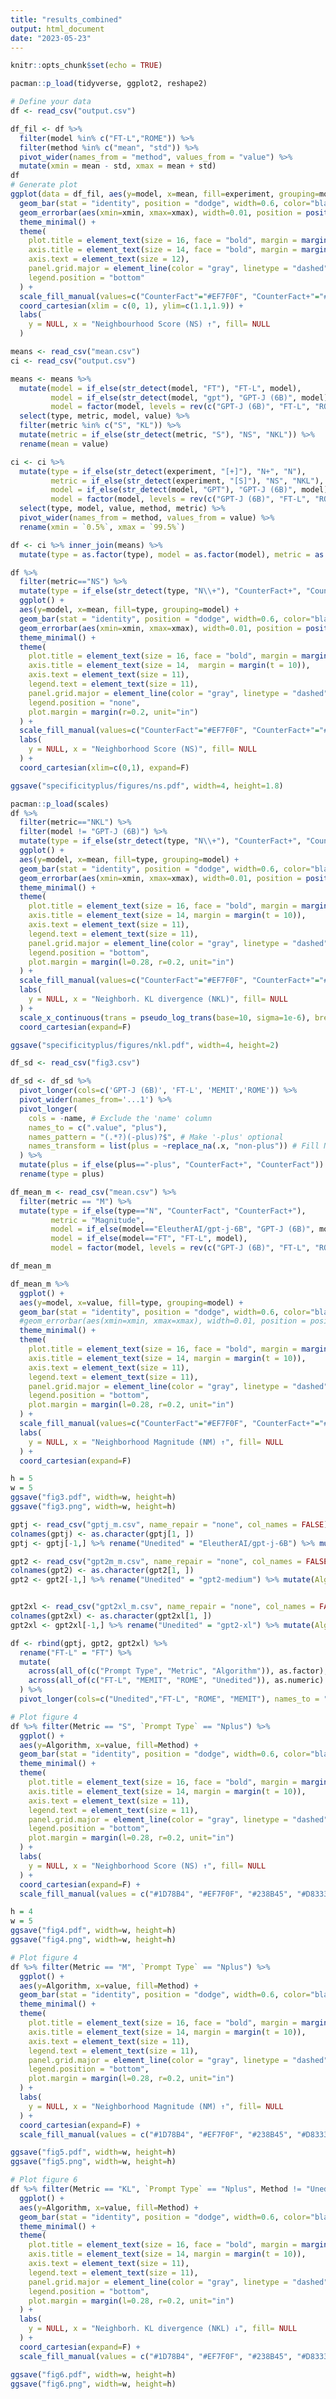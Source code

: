 ```yaml
---
title: "results_combined"
output: html_document
date: "2023-05-23"
---
```


```r
knitr::opts_chunk$set(echo = TRUE)
```

```r
pacman::p_load(tidyverse, ggplot2, reshape2)
```

```r
# Define your data
df <- read_csv("output.csv")

df_fil <- df %>% 
  filter(model %in% c("FT-L","ROME")) %>% 
  filter(method %in% c("mean", "std")) %>% 
  pivot_wider(names_from = "method", values_from = "value") %>% 
  mutate(xmin = mean - std, xmax = mean + std)
df
# Generate plot
ggplot(data = df_fil, aes(y=model, x=mean, fill=experiment, grouping=model)) +
  geom_bar(stat = "identity", position = "dodge", width=0.6, color="black") +
  geom_errorbar(aes(xmin=xmin, xmax=xmax), width=0.01, position = position_dodge(0.6)) +
  theme_minimal() +
  theme(
    plot.title = element_text(size = 16, face = "bold", margin = margin(b = 10)),
    axis.title = element_text(size = 14, face = "bold", margin = margin(t = 10)),
    axis.text = element_text(size = 12),
    panel.grid.major = element_line(color = "gray", linetype = "dashed"),
    legend.position = "bottom"
  ) +
  scale_fill_manual(values=c("CounterFact"="#EF7F0F", "CounterFact+"="#1D78B4")) +
  coord_cartesian(xlim = c(0, 1), ylim=c(1.1,1.9)) +
  labs(
    y = NULL, x = "Neighbourhood Score (NS) ↑", fill= NULL
  )
```

```r
means <- read_csv("mean.csv")
ci <- read_csv("output.csv")

means <- means %>% 
  mutate(model = if_else(str_detect(model, "FT"), "FT-L", model),
         model = if_else(str_detect(model, "gpt"), "GPT-J (6B)", model),
         model = factor(model, levels = rev(c("GPT-J (6B)", "FT-L", "ROME", "MEMIT")))) %>% 
  select(type, metric, model, value) %>% 
  filter(metric %in% c("S", "KL")) %>% 
  mutate(metric = if_else(str_detect(metric, "S"), "NS", "NKL")) %>% 
  rename(mean = value)

ci <- ci %>% 
  mutate(type = if_else(str_detect(experiment, "[+]"), "N+", "N"),
         metric = if_else(str_detect(experiment, "[S]"), "NS", "NKL"),
         model = if_else(str_detect(model, "GPT"), "GPT-J (6B)", model),
         model = factor(model, levels = rev(c("GPT-J (6B)", "FT-L", "ROME", "MEMIT"))))  %>% 
  select(type, model, value, method, metric) %>% 
  pivot_wider(names_from = method, values_from = value) %>% 
  rename(xmin = `0.5%`, xmax = `99.5%`)

df <- ci %>% inner_join(means) %>% 
  mutate(type = as.factor(type), model = as.factor(model), metric = as.factor(metric))

```


```r
df %>% 
  filter(metric=="NS") %>% 
  mutate(type = if_else(str_detect(type, "N\\+"), "CounterFact+", "CounterFact")) %>% 
  ggplot() +
  aes(y=model, x=mean, fill=type, grouping=model) +
  geom_bar(stat = "identity", position = "dodge", width=0.6, color="black") +
  geom_errorbar(aes(xmin=xmin, xmax=xmax), width=0.01, position = position_dodge(0.6)) +
  theme_minimal() +
  theme(
    plot.title = element_text(size = 16, face = "bold", margin = margin(b = 10)),
    axis.title = element_text(size = 14,  margin = margin(t = 10)),
    axis.text = element_text(size = 11),
    legend.text = element_text(size = 11),
    panel.grid.major = element_line(color = "gray", linetype = "dashed"),
    legend.position = "none",
    plot.margin = margin(r=0.2, unit="in")
  ) +
  scale_fill_manual(values=c("CounterFact"="#EF7F0F", "CounterFact+"="#1D78B4")) +
  labs(
    y = NULL, x = "Neighborhood Score (NS)", fill= NULL
  ) +
  coord_cartesian(xlim=c(0,1), expand=F)

ggsave("specificityplus/figures/ns.pdf", width=4, height=1.8)
```


```r
pacman::p_load(scales)
df %>% 
  filter(metric=="NKL") %>% 
  filter(model != "GPT-J (6B)") %>% 
  mutate(type = if_else(str_detect(type, "N\\+"), "CounterFact+", "CounterFact")) %>% 
  ggplot() +
  aes(y=model, x=mean, fill=type, grouping=model) +
  geom_bar(stat = "identity", position = "dodge", width=0.6, color="black") +
  geom_errorbar(aes(xmin=xmin, xmax=xmax), width=0.01, position = position_dodge(0.6)) +
  theme_minimal() +
  theme(
    plot.title = element_text(size = 16, face = "bold", margin = margin(b = 10)),
    axis.title = element_text(size = 14, margin = margin(t = 10)),
    axis.text = element_text(size = 11),
    legend.text = element_text(size = 11),
    panel.grid.major = element_line(color = "gray", linetype = "dashed"),
    legend.position = "bottom",
    plot.margin = margin(l=0.28, r=0.2, unit="in")
  ) +
  scale_fill_manual(values=c("CounterFact"="#EF7F0F", "CounterFact+"="#1D78B4")) +
  labs(
    y = NULL, x = "Neighborh. KL divergence (NKL)", fill= NULL
  ) +
  scale_x_continuous(trans = pseudo_log_trans(base=10, sigma=1e-6), breaks = c(1e-6, 1e-5), labels = c(expression(10^-6), expression(10^-5)))+
  coord_cartesian(expand=F)

ggsave("specificityplus/figures/nkl.pdf", width=4, height=2)

```

```r
df_sd <- read_csv("fig3.csv")

df_sd <- df_sd %>% 
  pivot_longer(cols=c('GPT-J (6B)', 'FT-L', 'MEMIT','ROME')) %>% 
  pivot_wider(names_from='...1') %>% 
  pivot_longer(
    cols = -name, # Exclude the 'name' column
    names_to = c(".value", "plus"),
    names_pattern = "(.*?)(-plus)?$", # Make '-plus' optional
    names_transform = list(plus = ~replace_na(.x, "non-plus")) # Fill NAs with 'non-plus'
  ) %>% 
  mutate(plus = if_else(plus=="-plus", "CounterFact+", "CounterFact")) %>% 
  rename(type = plus)

df_mean_m <- read_csv("mean.csv") %>% 
  filter(metric == "M") %>% 
  mutate(type = if_else(type=="N", "CounterFact", "CounterFact+"),
         metric = "Magnitude",
         model = if_else(model=="EleutherAI/gpt-j-6B", "GPT-J (6B)", model),
         model = if_else(model=="FT", "FT-L", model),
         model = factor(model, levels = rev(c("GPT-J (6B)", "FT-L", "ROME", "MEMIT"))))

df_mean_m
```

```r
df_mean_m %>% 
  ggplot() +
  aes(y=model, x=value, fill=type, grouping=model) +
  geom_bar(stat = "identity", position = "dodge", width=0.6, color="black") +
  #geom_errorbar(aes(xmin=xmin, xmax=xmax), width=0.01, position = position_dodge(0.6)) +
  theme_minimal() +
  theme(
    plot.title = element_text(size = 16, face = "bold", margin = margin(b = 10)),
    axis.title = element_text(size = 14, margin = margin(t = 10)),
    axis.text = element_text(size = 11),
    legend.text = element_text(size = 11),
    panel.grid.major = element_line(color = "gray", linetype = "dashed"),
    legend.position = "bottom",
    plot.margin = margin(l=0.28, r=0.2, unit="in")
  ) +
  scale_fill_manual(values=c("CounterFact"="#EF7F0F", "CounterFact+"="#1D78B4")) +
  labs(
    y = NULL, x = "Neighborhood Magnitude (NM) ↑", fill= NULL
  ) +
  coord_cartesian(expand=F)

h = 5
w = 5
ggsave("fig3.pdf", width=w, height=h)
ggsave("fig3.png", width=w, height=h)
```

```r
gptj <- read_csv("gptj_m.csv", name_repair = "none", col_names = FALSE) %>% transpose() %>% as_tibble(.name_repair=c("universal")) %>%  mutate(across(everything(), ~ unlist(.)))
colnames(gptj) <- as.character(gptj[1, ])
gptj <- gptj[-1,] %>% rename("Unedited" = "EleutherAI/gpt-j-6B") %>% mutate(Algorithm = "GPT-J 6B")

gpt2 <- read_csv("gpt2m_m.csv", name_repair = "none", col_names = FALSE) %>% transpose() %>% as_tibble(.name_repair=c("universal")) %>%  mutate(across(everything(), ~ unlist(.)))
colnames(gpt2) <- as.character(gpt2[1, ])
gpt2 <- gpt2[-1,] %>% rename("Unedited" = "gpt2-medium") %>% mutate(Algorithm = "GPT-2 M", "MEMIT" = NA)


gpt2xl <- read_csv("gpt2xl_m.csv", name_repair = "none", col_names = FALSE) %>% transpose() %>% as_tibble(.name_repair=c("universal")) %>%  mutate(across(everything(), ~ unlist(.)))
colnames(gpt2xl) <- as.character(gpt2xl[1, ])
gpt2xl <- gpt2xl[-1,] %>% rename("Unedited" = "gpt2-xl") %>% mutate(Algorithm = "GPT-2 XL")

df <- rbind(gptj, gpt2, gpt2xl) %>% 
  rename("FT-L" = "FT") %>% 
  mutate(
    across(all_of(c("Prompt Type", "Metric", "Algorithm")), as.factor),
    across(all_of(c("FT-L", "MEMIT", "ROME", "Unedited")), as.numeric)
  ) %>% 
  pivot_longer(cols=c("Unedited","FT-L", "ROME", "MEMIT"), names_to = "Method")

# Plot figure 4  
df %>% filter(Metric == "S", `Prompt Type` == "Nplus") %>%  
  ggplot() +
  aes(y=Algorithm, x=value, fill=Method) +
  geom_bar(stat = "identity", position = "dodge", width=0.6, color="black") +
  theme_minimal() +
  theme(
    plot.title = element_text(size = 16, face = "bold", margin = margin(b = 10)),
    axis.title = element_text(size = 14, margin = margin(t = 10)),
    axis.text = element_text(size = 11),
    legend.text = element_text(size = 11),
    panel.grid.major = element_line(color = "gray", linetype = "dashed"),
    legend.position = "bottom",
    plot.margin = margin(l=0.28, r=0.2, unit="in")
  ) +
  labs(
    y = NULL, x = "Neighborhood Score (NS) ↑", fill= NULL
  ) +
  coord_cartesian(expand=F) +
  scale_fill_manual(values = c("#1D78B4", "#EF7F0F", "#238B45", "#D83333"))

h = 4
w = 5
ggsave("fig4.pdf", width=w, height=h)
ggsave("fig4.png", width=w, height=h)
```
```r

# Plot figure 4  
df %>% filter(Metric == "M", `Prompt Type` == "Nplus") %>%  
  ggplot() +
  aes(y=Algorithm, x=value, fill=Method) +
  geom_bar(stat = "identity", position = "dodge", width=0.6, color="black") +
  theme_minimal() +
  theme(
    plot.title = element_text(size = 16, face = "bold", margin = margin(b = 10)),
    axis.title = element_text(size = 14, margin = margin(t = 10)),
    axis.text = element_text(size = 11),
    legend.text = element_text(size = 11),
    panel.grid.major = element_line(color = "gray", linetype = "dashed"),
    legend.position = "bottom",
    plot.margin = margin(l=0.28, r=0.2, unit="in")
  ) +
  labs(
    y = NULL, x = "Neighborhood Magnitude (NM) ↑", fill= NULL
  ) +
  coord_cartesian(expand=F) +
  scale_fill_manual(values = c("#1D78B4", "#EF7F0F", "#238B45", "#D83333"))

ggsave("fig5.pdf", width=w, height=h)
ggsave("fig5.png", width=w, height=h)
```
```r

# Plot figure 6
df %>% filter(Metric == "KL", `Prompt Type` == "Nplus", Method != "Unedited") %>%  
  ggplot() +
  aes(y=Algorithm, x=value, fill=Method) +
  geom_bar(stat = "identity", position = "dodge", width=0.6, color="black") +
  theme_minimal() +
  theme(
    plot.title = element_text(size = 16, face = "bold", margin = margin(b = 10)),
    axis.title = element_text(size = 14, margin = margin(t = 10)),
    axis.text = element_text(size = 11),
    legend.text = element_text(size = 11),
    panel.grid.major = element_line(color = "gray", linetype = "dashed"),
    legend.position = "bottom",
    plot.margin = margin(l=0.28, r=0.2, unit="in")
  ) +
  labs(
    y = NULL, x = "Neighborh. KL divergence (NKL) ↓", fill= NULL
  ) +
  coord_cartesian(expand=F) +
  scale_fill_manual(values = c("#1D78B4", "#EF7F0F", "#238B45", "#D83333"))

ggsave("fig6.pdf", width=w, height=h)
ggsave("fig6.png", width=w, height=h)
```




